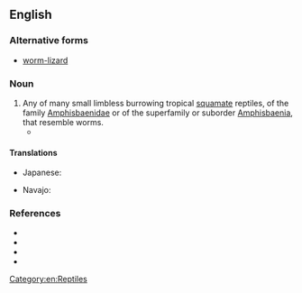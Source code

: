 ==English==
{{wikipedia}}
===Alternative forms===
*[[worm-lizard]]

===Noun===
{{en-noun}}

# Any of many small limbless burrowing tropical [[squamate]] reptiles, of the family [[Amphisbaenidae]] or of the superfamily or suborder [[Amphisbaenia]], that resemble worms.
#* {{quote-journal|author=Elsa Panciroli|authorlink=|title=How did legless worm-lizards cross the Atlantic?|journal=The Guardian|url=https://www.theguardian.com/science/2016/jul/13/how-did-legless-worm-lizards-cross-the-atlantic|date=13 July 2016|passage=Most species of '''worm-lizard''' still retain remnants of their pelvis and pectoral girdle (hips and shoulders), but only four species from Mexico out of the 180 currently known around the world still have functioning forelimbs.}}

====Translations====
{{trans-top|reptile of ''Amphisbaenidae''}}
* Japanese: {{t|ja|蚯蚓蜥蜴|tr=[[ミミズトカゲ]], mimizutokage|sc=Jpan}}
{{trans-mid}}
* Navajo: {{t|nv|naʼashǫ́ʼii bijáád ádinígíí}}
{{trans-bottom}}

===References===
* {{R:OneLook}}
* {{pedia|Amphisbaenia}}
* {{specieslite|Amphisbaenia}}
* {{comcatlite|Amphisbaenia}}

[[Category:en:Reptiles]]